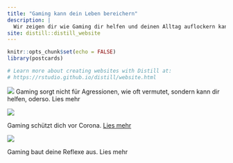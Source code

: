 ```yaml
---
title: "Gaming kann dein Leben bereichern"
description: |
  Wir zeigen dir wie Gaming dir helfen und deinen Alltag auflockern kann.
site: distill::distill_website
---
```


```r
knitr::opts_chunk$set(echo = FALSE)
library(postcards)

# Learn more about creating websites with Distill at:
# https://rstudio.github.io/distill/website.html

```

![](images/pexels-cottonbro-4009598.jpg)
Gaming sorgt nicht für Agressionen, wie oft vermutet, sondern kann dir helfen, oderso. Lies mehr

![](images/pexels-anete-lusina-4792723.jpg)

Gaming schützt dich vor Corona. [Lies mehr](https://60f2f0aab8af0000076144e6--hungry-beaver-dc6a87.netlify.app/plot)

![](images/pexels-cottonbro-4009590.jpg)

Gaming baut deine Reflexe aus. Lies mehr

